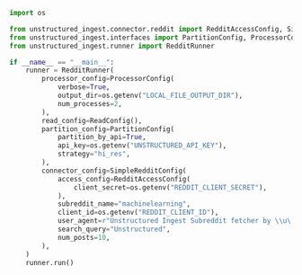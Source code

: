 ```python Python
import os

from unstructured_ingest.connector.reddit import RedditAccessConfig, SimpleRedditConfig
from unstructured_ingest.interfaces import PartitionConfig, ProcessorConfig, ReadConfig
from unstructured_ingest.runner import RedditRunner

if __name__ == "__main__":
    runner = RedditRunner(
        processor_config=ProcessorConfig(
            verbose=True,
            output_dir=os.getenv("LOCAL_FILE_OUTPUT_DIR"),
            num_processes=2,
        ),
        read_config=ReadConfig(),
        partition_config=PartitionConfig(
            partition_by_api=True,
            api_key=os.getenv("UNSTRUCTURED_API_KEY"),
            strategy="hi_res",
        ),
        connector_config=SimpleRedditConfig(
            access_config=RedditAccessConfig(
                client_secret=os.getenv("REDDIT_CLIENT_SECRET"),
            ),
            subreddit_name="machinelearning",
            client_id=os.getenv("REDDIT_CLIENT_ID"),
            user_agent=r"Unstructured Ingest Subreddit fetcher by \\u\...",
            search_query="Unstructured",
            num_posts=10,
        ),
    )
    runner.run()
```
